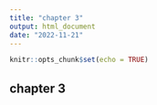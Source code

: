 ```yaml
---
title: "chapter 3"
output: html_document
date: "2022-11-21"
---
```


```r
knitr::opts_chunk$set(echo = TRUE)
```

## chapter 3 

